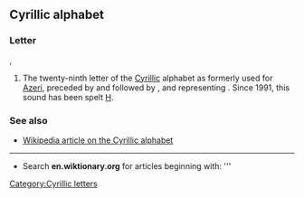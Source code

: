 ==Cyrillic alphabet==
===Letter===
'''{{Unicode|Һ}}''', '''{{Unicode|һ}}'''

#The twenty-ninth letter of the [[Cyrillic]] alphabet as formerly used for [[Azeri]], preceded by {{Unicode|[[х|Х]]}} and followed by {{Unicode|[[ч|Ч]]}}, and representing {{IPAchar|/h/}}. Since 1991, this sound has been spelt [[h|H]].

===See also===
*[[w:Cyrillic alphabet|Wikipedia article on the Cyrillic alphabet]]

----

*Search '''en.wiktionary.org''' for articles beginning with: '''[http://wiktionary.org/w/wiki.phtml?title=Special:Allpages&from=Һ {{Unicode|Һ}}]

[[Category:Cyrillic letters]]